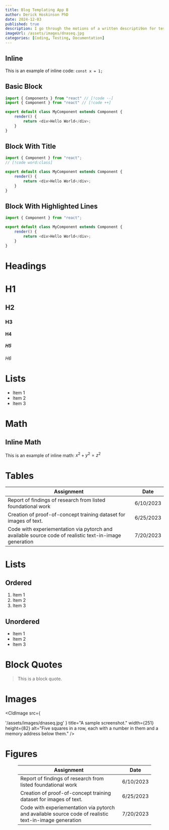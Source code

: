 ```yaml
---
title: Blog Templating App B
author: Derick Hoskinson PhD
date: 2024-12-03
published: true
description: I go through the motions of a written descripti9on for testing a fake blog post _B
imageUrl: /assets/images/dnaseq.jpg
categories: [Coding, Testing, Documentation]
---
```

## Inline

This is an example of inline code: `const x = 1;`

## Basic Block

```typescript {2,4}
import { Components } from "react" // [!code --]
import { Component } from "react" // [!code ++]

export default class MyComponent extends Component {
	render() {
		return <div>Hello World</div>;
	}
}
```

## Block With Title

```typescript title="MyComponent.tsx" caption="look at my code block"
import { Component } from "react";
// [!code word:class]

export default class MyComponent extends Component {
	render() {
		return <div>Hello World</div>;
	}
}
```

## Block With Highlighted Lines

```typescript {1,5} title="MyComponent.tsx"
import { Component } from "react";

export default class MyComponent extends Component {
	render() {
		return <div>Hello World</div>;
	}
}
```

# Headings

# H1

## H2

### H3

#### H4

##### H5

###### H6

# Lists

- Item 1
- Item 2
- Item 3

# Math

## Inline Math

This is an example of inline math: $x^2 + y^2 = z^2$

# Tables

| Assignment                                                                                             | Date      |
| ------------------------------------------------------------------------------------------------------ | --------- |
| Report of findings of research from listed foundational work                                           | 6/10/2023 |
| Creation of proof-of-concept training dataset for images of text.                                      | 6/25/2023 |
| Code with experiementation via pytorch and available source code of realistic text-in-image generation | 7/20/2023 |

# Lists

## Ordered

1. Item 1
2. Item 2
3. Item 3

## Unordered

- Item 1
- Item 2
- Item 3

# Block Quotes

> This is a block quote.

# Images

<CldImage
	src={

'/assets/images/dnaseq.jpg'
    }
	title="A sample screenshot."
	width={251}
	height={82}
	alt="Five squares in a row, each with a number in them and a memory address below them."
/>

# Figures

<Figure caption="A caption">

<CldImage
	src='/assets/images/dnaseq.jpg'
	title="A sample screenshot."
	width={251}
	height={82}
	alt="Five squares in a row, each with a number in them and a memory address below them."
/>

</Figure>

<Figure caption="A caption">

| Assignment                                                                                             | Date      |
| ------------------------------------------------------------------------------------------------------ | --------- |
| Report of findings of research from listed foundational work                                           | 6/10/2023 |
| Creation of proof-of-concept training dataset for images of text.                                      | 6/25/2023 |
| Code with experiementation via pytorch and available source code of realistic text-in-image generation | 7/20/2023 |

</Figure>

